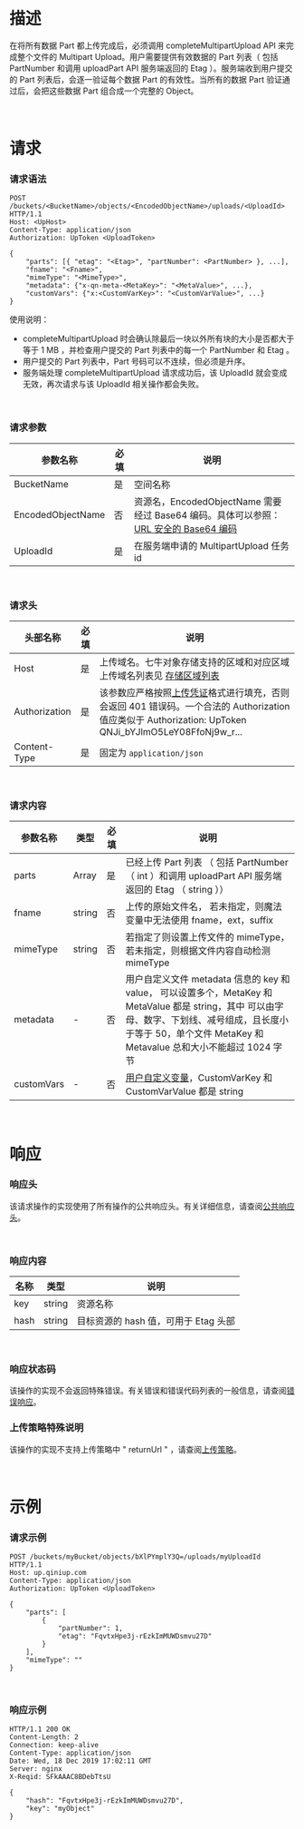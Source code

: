 <a id="completeMultipartUpload-description"></a>
# **描述** 
在将所有数据 Part 都上传完成后，必须调用 completeMultipartUpload API 来完成整个文件的 Multipart Upload。用户需要提供有效数据的 Part 列表（ 包括 PartNumber 和调用 uploadPart API 服务端返回的 Etag ）。服务端收到用户提交的 Part 列表后，会逐一验证每个数据 Part 的有效性。当所有的数据 Part 验证通过后，会把这些数据 Part 组合成一个完整的 Object。

<br>

<a id="completeMultipartUpload-requests"></a>
# **请求**
<a id="completeMultipartUpload-requests-syntax"></a>

### **请求语法**

```
POST /buckets/<BucketName>/objects/<EncodedObjectName>/uploads/<UploadId> HTTP/1.1
Host: <UpHost>
Content-Type: application/json
Authorization: UpToken <UploadToken>

{
    "parts": [{ "etag": "<Etag>", "partNumber": <PartNumber> }, ...],
    "fname": "<Fname>",
    "mimeType": "<MimeType>",
    "metadata": {"x-qn-meta-<MetaKey>": "<MetaValue>", ...},
    "customVars": {"x:<CustomVarKey>": "<CustomVarValue>", ...}
}
```
使用说明：
* completeMultipartUpload 时会确认除最后一块以外所有块的大小是否都大于等于 1 MB ，并检查用户提交的 Part 列表中的每一个 PartNumber 和 Etag 。
* 用户提交的 Part 列表中，Part 号码可以不连续，但必须是升序。
* 服务端处理 completeMultipartUpload 请求成功后，该 UploadId 就会变成无效，再次请求与该 UploadId 相关操作都会失败。


<br>

<a id="completeMultipartUpload-request-parameters"></a>
### **请求参数**

| 参数名称 | 必填 | 说明 |
| --- | --- | --- |
| BucketName | 是 | 空间名称|
| EncodedObjectName | 否 | 资源名，EncodedObjectName 需要经过 Base64 编码。具体可以参照：[URL 安全的 Base64 编码](/kodo/manual/1231/appendix#urlsafe-base64) |
| UploadId | 是 | 在服务端申请的 MultipartUpload 任务 id |

<br>

<a id="completeMultipartUpload-request-headers"></a>
### **请求头**
|头部名称       | 必填 | 说明|
|------------- | --- | --------------------------------|
|Host           | 是   | 上传域名。<span id="Endpoint">七牛对象存储支持的区域和对应区域上传域名列表见 [存储区域列表](/kodo/1671/region-endpoint-fq)</span> |
|Authorization  | 是   | 该参数应严格按照[上传凭证](/kodo/manual/1208/upload-token)格式进行填充，否则会返回 401 错误码。一个合法的 Authorization 值应类似于 Authorization: UpToken QNJi_bYJlmO5LeY08FfoNj9w_r...|
|Content-Type | 是 | 固定为 `application/json` |

<br>

<a id="completeMultipartUpload-request-elements"></a>
### **请求内容**
|参数名称  |  类型 | 必填 | 说明  |
|---------|------|-----|----------------------------|
|parts    |Array| 是 |已经上传 Part 列表 （ 包括 PartNumber （ int ）和调用 uploadPart API 服务端返回的 Etag （ string ））|
|fname|string|否|上传的原始文件名， 若未指定，则魔法变量中无法使用 fname，ext，suffix|
|mimeType|string|否|若指定了则设置上传文件的 mimeType， 若未指定，则根据文件内容自动检测 mimeType |
|metadata|-|否|用户自定义文件 metadata 信息的 key 和 value， 可以设置多个，MetaKey 和 MetaValue 都是 string，其中 <MetaKey> 可以由字母、数字、下划线、减号组成，且长度小于等于 50，单个文件 MetaKey 和 Metavalue 总和大小不能超过 1024 字节|
|customVars|-|否|[用户自定义变量](/kodo/manual/1235/vars)，CustomVarKey 和 CustomVarValue 都是 string|


<br>

<a id="completeMultipartUpload-responses"></a>
# **响应**
<a id="completeMultipartUpload-request-headers"></a>
### **响应头**
该请求操作的实现使用了所有操作的公共响应头。有关详细信息，请查阅[公共响应头](/kodo/api/3924/common-response-headers)。

<br>

<a id="completeMultipartUpload-response-elements"></a>
### **响应内容**
|名称  | 类型|说明|
|--------|----------------|-----|
|key|string|资源名称|
|hash|string|目标资源的 hash 值，可用于 Etag 头部|

<br>

<a id="completeMultipartUpload-special-errors"></a>
### **响应状态码**
该操作的实现不会返回特殊错误。有关错误和错误代码列表的一般信息，请查阅[错误响应](/kodo/api/3928/error-responses)。
	
<a id="completeMultipartUpload-special-upPolicy"></a>
### **上传策略特殊说明**
该操作的实现不支持上传策略中 " returnUrl " ，请查阅[上传策略](/kodo/manual/1206/put-policy)。

<br>

<a id="completeMultipartUpload-examples"></a>
# **示例**
<a id="completeMultipartUpload-request-examples"></a>

### **请求示例**
```
POST /buckets/myBucket/objects/bXlPYmplY3Q=/uploads/myUploadId HTTP/1.1
Host: up.qiniup.com
Content-Type: application/json
Authorization: UpToken <UploadToken>

{
	"parts": [
		{
			"partNumber": 1,
			"etag": "FqvtxHpe3j-rEzkImMUWDsmvu27D"
		}
	],
	"mimeType": ""
}
```

<br>

<a id="completeMultipartUpload-response-examples"></a>
### **响应示例**
```
HTTP/1.1 200 OK
Content-Length: 2
Connection: keep-alive
Content-Type: application/json
Date: Wed, 18 Dec 2019 17:02:11 GMT
Server: nginx
X-Reqid: SFkAAAC8BDebTtsU

{
	"hash": "FqvtxHpe3j-rEzkImMUWDsmvu27D",
	"key": "myObject"
}
```